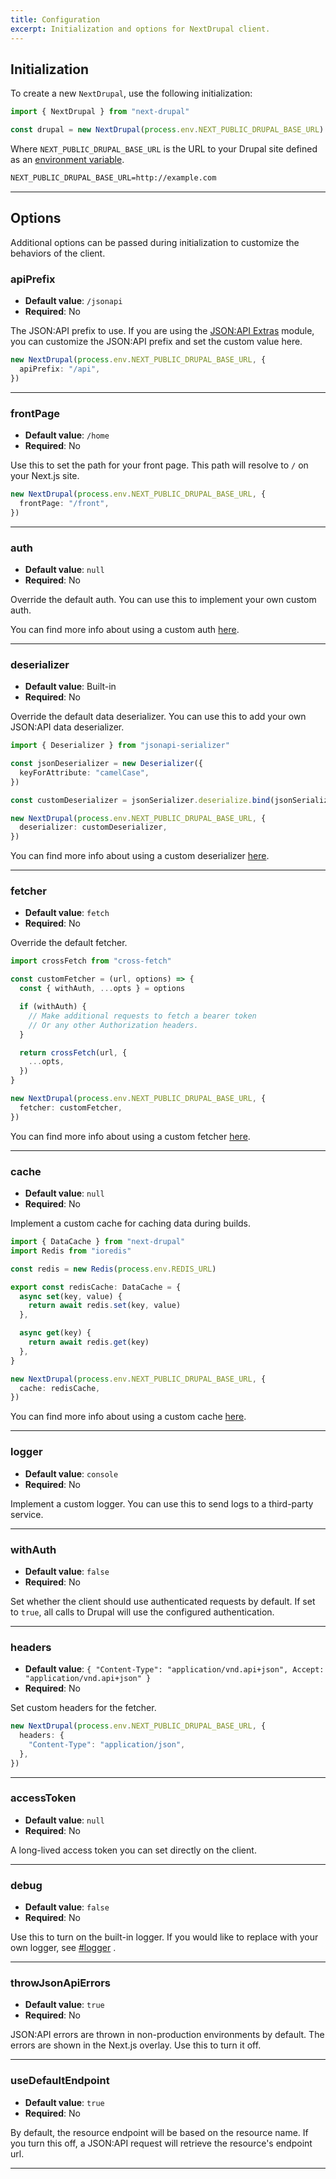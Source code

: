 ```yaml
---
title: Configuration
excerpt: Initialization and options for NextDrupal client.
---
```


## Initialization

To create a new `NextDrupal`, use the following initialization:

```ts
import { NextDrupal } from "next-drupal"

const drupal = new NextDrupal(process.env.NEXT_PUBLIC_DRUPAL_BASE_URL)
```

Where `NEXT_PUBLIC_DRUPAL_BASE_URL` is the URL to your Drupal site defined as an [environment variable](/docs/environment-variables).

```txt title=.env.local
NEXT_PUBLIC_DRUPAL_BASE_URL=http://example.com
```

---

## Options

Additional options can be passed during initialization to customize the behaviors of the client.

### apiPrefix

- **Default value**: `/jsonapi`
- **Required**: No

The JSON:API prefix to use. If you are using the [JSON:API Extras](https://www.drupal.org/project/jsonapi_extras) module, you can customize the JSON:API prefix and set the custom value here.

```ts
new NextDrupal(process.env.NEXT_PUBLIC_DRUPAL_BASE_URL, {
  apiPrefix: "/api",
})
```

---

### frontPage

- **Default value**: `/home`
- **Required**: No

Use this to set the path for your front page. This path will resolve to `/` on your Next.js site.

```ts
new NextDrupal(process.env.NEXT_PUBLIC_DRUPAL_BASE_URL, {
  frontPage: "/front",
})
```

---

### auth

- **Default value**: `null`
- **Required**: No

Override the default auth. You can use this to implement your own custom auth.

You can find more info about using a custom auth [here](/docs/authentication).

---

### deserializer

- **Default value**: Built-in
- **Required**: No

Override the default data deserializer. You can use this to add your own JSON:API data deserializer.

```ts
import { Deserializer } from "jsonapi-serializer"

const jsonDeserializer = new Deserializer({
  keyForAttribute: "camelCase",
})

const customDeserializer = jsonSerializer.deserialize.bind(jsonSerializer)

new NextDrupal(process.env.NEXT_PUBLIC_DRUPAL_BASE_URL, {
  deserializer: customDeserializer,
})
```

You can find more info about using a custom deserializer [here](/docs/deserializer).

---

### fetcher

- **Default value**: `fetch`
- **Required**: No

Override the default fetcher.

```ts
import crossFetch from "cross-fetch"

const customFetcher = (url, options) => {
  const { withAuth, ...opts } = options

  if (withAuth) {
    // Make additional requests to fetch a bearer token
    // Or any other Authorization headers.
  }

  return crossFetch(url, {
    ...opts,
  })
}

new NextDrupal(process.env.NEXT_PUBLIC_DRUPAL_BASE_URL, {
  fetcher: customFetcher,
})
```

You can find more info about using a custom fetcher [here](/docs/fetcher).

---

### cache

<!--
************************************************************
*  TODO: Remove this block before publishing.

*  Comment: Not Sure how this works with NextJS cache system
************************************************************
-->

- **Default value**: `null`
- **Required**: No

Implement a custom cache for caching data during builds.

```ts
import { DataCache } from "next-drupal"
import Redis from "ioredis"

const redis = new Redis(process.env.REDIS_URL)

export const redisCache: DataCache = {
  async set(key, value) {
    return await redis.set(key, value)
  },

  async get(key) {
    return await redis.get(key)
  },
}

new NextDrupal(process.env.NEXT_PUBLIC_DRUPAL_BASE_URL, {
  cache: redisCache,
})
```

You can find more info about using a custom cache [here](/docs/cache).

---

### logger

- **Default value**: `console`
- **Required**: No

Implement a custom logger. You can use this to send logs to a third-party service.

---

### withAuth

- **Default value**: `false`
- **Required**: No

Set whether the client should use authenticated requests by default. If set to `true`, all calls to Drupal will use the configured authentication.

---

<!--
************************************************************
*  TODO: Remove this block before publishing.

*  Comment: I believe this option is no longer available on the new NextDrupal options
************************************************************
-->

### headers

- **Default value**: `{ "Content-Type": "application/vnd.api+json", Accept: "application/vnd.api+json" }`
- **Required**: No

Set custom headers for the fetcher.

```ts
new NextDrupal(process.env.NEXT_PUBLIC_DRUPAL_BASE_URL, {
  headers: {
    "Content-Type": "application/json",
  },
})
```

---

### accessToken

- **Default value**: `null`
- **Required**: No

A long-lived access token you can set directly on the client.

---

### debug

- **Default value**: `false`
- **Required**: No

Use this to turn on the built-in logger. If you would like to replace with your own logger, see [#logger](/docs/client/configuration#logger)
.

---

### throwJsonApiErrors

- **Default value**: `true`
- **Required**: No

JSON:API errors are thrown in non-production environments by default. The errors are shown in the Next.js overlay. Use this to turn it off.

---

### useDefaultEndpoint

- **Default value**: `true`
- **Required**: No

By default, the resource endpoint will be based on the resource name. If you turn this off, a JSON:API request will retrieve the resource's endpoint url.

---
